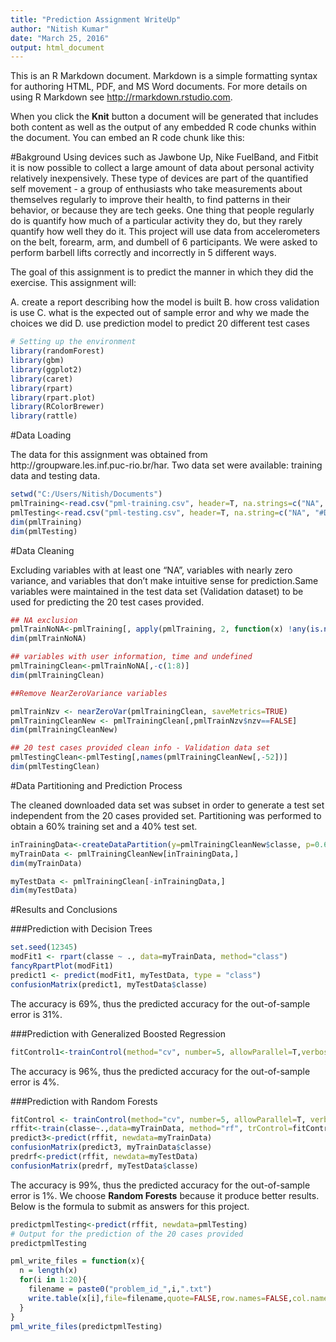 ```yaml
---
title: "Prediction Assignment WriteUp"
author: "Nitish Kumar"
date: "March 25, 2016"
output: html_document
---
```


This is an R Markdown document. Markdown is a simple formatting syntax for authoring HTML, PDF, and MS Word documents. For more details on using R Markdown see <http://rmarkdown.rstudio.com>.

When you click the **Knit** button a document will be generated that includes both content as well as the output of any embedded R code chunks within the document. You can embed an R code chunk like this:

#Bakground
Using devices such as Jawbone Up, Nike FuelBand, and Fitbit it is now possible to collect a large amount of data about personal activity relatively inexpensively. These type of devices are part of the quantified self movement - a group of enthusiasts who take measurements about themselves regularly to improve their health, to find patterns in their behavior, or because they are tech geeks. One thing that people regularly do is quantify how much of a particular activity they do, but they rarely quantify how well they do it. This project will use data from accelerometers on the belt, forearm, arm, and dumbell of 6 participants. We were asked to perform barbell lifts correctly and incorrectly in 5 different ways.

The goal of this assignment is to predict the manner in which they did the exercise. This assignment will:

A. create a report describing how the model is built
B. how cross validation is use
C. what is the expected out of sample error and why we made the choices we did
D. use prediction model to predict 20 different test cases


```r
# Setting up the environment
library(randomForest)
library(gbm)
library(ggplot2)
library(caret)
library(rpart)
library(rpart.plot)
library(RColorBrewer)
library(rattle)
```
#Data Loading

The data for this assignment was obtained from http://groupware.les.inf.puc-rio.br/har. 
Two data set were available: training data and testing data. 

```r
setwd("C:/Users/Nitish/Documents")
pmlTraining<-read.csv("pml-training.csv", header=T, na.strings=c("NA", "#DIV/0!"))
pmlTesting<-read.csv("pml-testing.csv", header=T, na.string=c("NA", "#DIV/0!"))
dim(pmlTraining)
dim(pmlTesting)
```

#Data Cleaning

Excluding variables with at least one "NA", variables with nearly zero variance, and variables that don't make intuitive sense for prediction.Same variables were maintained in the test data set (Validation dataset) to be used for predicting the 20 test cases provided.

```r
## NA exclusion 
pmlTrainNoNA<-pmlTraining[, apply(pmlTraining, 2, function(x) !any(is.na(x)))] 
dim(pmlTrainNoNA)

## variables with user information, time and undefined
pmlTrainingClean<-pmlTrainNoNA[,-c(1:8)]
dim(pmlTrainingClean)

##Remove NearZeroVariance variables

pmlTrainNzv <- nearZeroVar(pmlTrainingClean, saveMetrics=TRUE)
pmlTrainingCleanNew <- pmlTrainingClean[,pmlTrainNzv$nzv==FALSE]
dim(pmlTrainingCleanNew)

## 20 test cases provided clean info - Validation data set
pmlTestingClean<-pmlTesting[,names(pmlTrainingCleanNew[,-52])]
dim(pmlTestingClean)

```

#Data Partitioning and Prediction Process

The cleaned downloaded data set was subset in order to generate a test set independent from the 20 cases provided set. Partitioning was performed to obtain a 60% training set and a 40% test set.

```r
inTrainingData<-createDataPartition(y=pmlTrainingCleanNew$classe, p=0.60,list=FALSE)
myTrainData <- pmlTrainingCleanNew[inTrainingData,]
dim(myTrainData)

myTestData <- pmlTrainingClean[-inTrainingData,] 
dim(myTestData)
```
#Results and Conclusions

###Prediction with Decision Trees

```r
set.seed(12345)
modFit1 <- rpart(classe ~ ., data=myTrainData, method="class")
fancyRpartPlot(modFit1)
predict1 <- predict(modFit1, myTestData, type = "class")  
confusionMatrix(predict1, myTestData$classe)  
```
The accuracy is 69%, thus the predicted accuracy for the out-of-sample error is 31%.

###Prediction with Generalized Boosted Regression

```r
fitControl1<-trainControl(method="cv", number=5, allowParallel=T,verboseIter = T)

```
The accuracy is 96%, thus the predicted accuracy for the out-of-sample error is 4%.


###Prediction with Random Forests

```r
fitControl <- trainControl(method="cv", number=5, allowParallel=T, verboseIter=T)
rffit<-train(classe~.,data=myTrainData, method="rf", trControl=fitControl, verbose=F)
predict3<-predict(rffit, newdata=myTrainData)
confusionMatrix(predict3, myTrainData$classe)
predrf<-predict(rffit, newdata=myTestData)
confusionMatrix(predrf, myTestData$classe)

```
The accuracy is 99%, thus the predicted accuracy for the out-of-sample error is 1%. We choose **Random Forests** because it produce better results. Below is the formula to submit as answers for this project.

```r
predictpmlTesting<-predict(rffit, newdata=pmlTesting)
# Output for the prediction of the 20 cases provided
predictpmlTesting

pml_write_files = function(x){
  n = length(x)
  for(i in 1:20){
    filename = paste0("problem_id_",i,".txt")
    write.table(x[i],file=filename,quote=FALSE,row.names=FALSE,col.names=FALSE)
  }
}
pml_write_files(predictpmlTesting)
```
